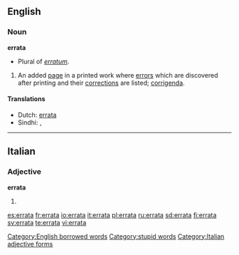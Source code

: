 ==English==

===Noun===
'''errata'''
* Plural of ''[[erratum]]''.
# An added [[page]] in a printed work where [[error]]s which are discovered after printing and their [[correction]]s are listed; [[corrigenda]].

==== Translations ====
*Dutch: [[errata#Dutch|errata]]
*Sindhi:{{SDchar|[[چُڪَنامو]]}} {{m}}, {{SDchar|[[ڀُلَنامو]]}} {{m}}

[[Category:English borrowed words]]
[[Category:stupid words]]
----

==Italian==
===Adjective===
'''errata''' {{s}}
# {{feminine of|errato#Adjective|errato}}

[[Category:Italian adjective forms]]

[[es:errata]]
[[fr:errata]]
[[io:errata]]
[[it:errata]]
[[pl:errata]]
[[ru:errata]]
[[sd:errata]]
[[fi:errata]]
[[sv:errata]]
[[te:errata]]
[[vi:errata]]